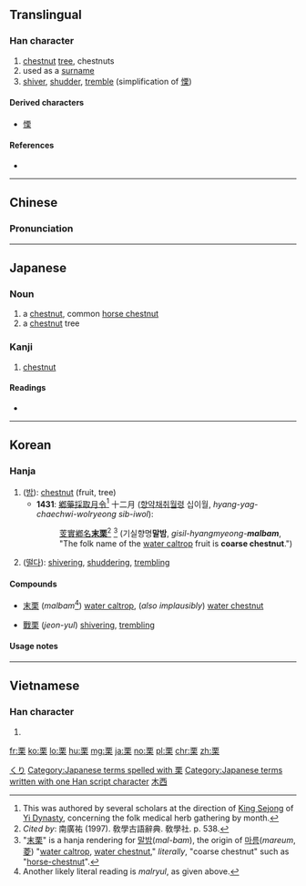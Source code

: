 {{also|慄|粟}}
==Translingual==

===Han character===
{{Han char|rn=75|rad=木|as=06|sn=10|four=10904|canj=MWD|ids=⿱覀木}}

# [[chestnut]] [[tree]], chestnuts
# used as a [[surname]]
# [[shiver]], [[shudder]], [[tremble]] (simplification of [[慄]])

====Derived characters====
* [[慄]]

====References====
* {{Han ref|kx=0522.050|dkj=14695|dj=0910.130|hdz=21195.090|uh=6817|ud=26647|bh=AEDF|bd=44767}}

----

==Chinese==
{{zh-hanzi-box|栗|栗/[[慄]]}}

===Pronunciation===
{{zh-pron
|m=lì,yí
|c=leot6
|mn=lek
|mc=y
|oc=y
|ma=
|cat=n,pn,v
}}

----

==Japanese==

===Noun===
{{ja-noun|くり}}

# a [[chestnut]], common [[horse chestnut]]
# a [[chestnut]] tree

===Kanji===
{{ja-kanji|grade=|rs=木06}}

# [[chestnut]]

====Readings====
* {{ja-readings|goon=[[りち]] (richi)|kanon=[[りつ]] (ritsu)|kun=[[くり]] (kuri)|nanori=[[くり]] (kuri)}}

[[Category:1000 Japanese basic words|くり]]
[[Category:Japanese terms spelled with 栗]]
[[Category:Japanese terms written with one Han script character]]

----

==Korean==

===Hanja===
{{ko-hanja|hangeul=[[률]], [[율]]|eumhun=|rv=ryul, yul|mr=ryul, yul|y=lyul, yul}}

# ([[밤#Etymology 2|밤]]): [[chestnut]] (fruit, tree)
#* '''1431''': [[鄕藥採取月令]]<ref>This was authored by several scholars at the direction of [[w:King Sejong|King Sejong]] of [[w:Yi Dynasty|Yi Dynasty]], concerning the folk medical herb gathering by month. </ref> 十二月 ([[향약채취월령]] 십이월, ''hyang-yag-chaechwi-wolryeong sib-iwol''):
#*: [[芰]][[實]][[鄕]][[名]]'''[[末]][[栗]]'''<ref>''Cited by'': 南廣祐 (1997). 敎學古語辭典. 敎學社. p. 538. </ref> <ref>"[[末]][[栗]]" is a hanja rendering for [[말밤]](''mal-bam''), the origin of [[마름]](''mareum'', [[菱]]) "[[water caltrop]], [[water chestnut]]," ''literally'', "coarse chestnut" such as "[[horse-chestnut]]". </ref> (기실향명'''말밤''', ''gisil-hyangmyeong-'''malbam''''', "The folk name of the [[water caltrop]] fruit is '''coarse chestnut'''.")
# ([[떨다]]): [[shiver]]ing, [[shudder]]ing, [[tremble|trembling]]

====Compounds====
{{top2}}
* [[末栗]] (''malbam''<ref>Another likely literal reading is ''malryul'', as given above. </ref>) [[water caltrop]], (''also implausibly'') [[water chestnut]]
{{mid2}}
* [[戰栗]] (''jeon-yul'') [[shiver]]ing, [[tremble|trembling]]
{{bottom}}

====Usage notes====
<references />

----

==Vietnamese==

===Han character===
{{vi-hantu|lật|rs=木06}}

# {{defn|lang=vi|sort=木06}}

[[Category:CJKV simplified characters which already existed as traditional characters|木西]]

[[fr:栗]]
[[ko:栗]]
[[lo:栗]]
[[hu:栗]]
[[mg:栗]]
[[ja:栗]]
[[no:栗]]
[[pl:栗]]
[[chr:栗]]
[[zh:栗]]